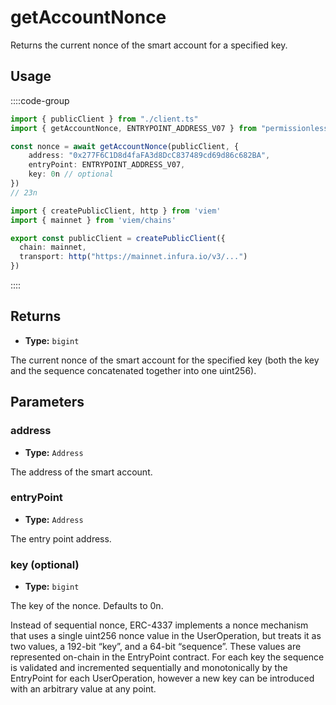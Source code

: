
<VersionWarning version="0.2" />

# getAccountNonce

Returns the current nonce of the smart account for a specified key. 

## Usage

::::code-group

```ts [example.ts]
import { publicClient } from "./client.ts"
import { getAccountNonce, ENTRYPOINT_ADDRESS_V07 } from "permissionless"

const nonce = await getAccountNonce(publicClient, {
    address: "0x277F6C1D8d4faFA3d8DcC837489cd69d86c682BA",
    entryPoint: ENTRYPOINT_ADDRESS_V07,
    key: 0n // optional
})
// 23n
```

```ts [client.ts]
import { createPublicClient, http } from 'viem'
import { mainnet } from 'viem/chains'

export const publicClient = createPublicClient({ 
  chain: mainnet,
  transport: http("https://mainnet.infura.io/v3/...")
})
```

::::

## Returns

- **Type:** `bigint`

The current nonce of the smart account for the specified key (both the key and the sequence concatenated together into one uint256).

## Parameters

### address

- **Type:** `Address`

The address of the smart account.

### entryPoint

- **Type:** `Address`

The entry point address.

### key (optional)

- **Type:** `bigint`

The key of the nonce. Defaults to 0n.

Instead of sequential nonce, ERC-4337 implements a nonce mechanism that uses a single uint256 nonce value in the UserOperation, but treats it as two values, a 192-bit “key”, and a 64-bit “sequence”. These values are represented on-chain in the EntryPoint contract. For each key the sequence is validated and incremented sequentially and monotonically by the EntryPoint for each UserOperation, however a new key can be introduced with an arbitrary value at any point.
